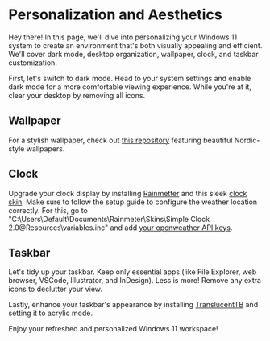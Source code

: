 
# Personalization and Aesthetics
Hey there! In this page, we'll dive into personalizing your Windows 11 system to create an environment that's both visually appealing and efficient. We'll cover dark mode, desktop organization, wallpaper, clock, and taskbar customization.

First, let's switch to dark mode. Head to your system settings and enable dark mode for a more comfortable viewing experience. While you're at it, clear your desktop by removing all icons.

## Wallpaper
For a stylish wallpaper, check out [this repository](https://github.com/linuxdotexe/nordic-wallpapers/blob/master/wallpaper-preview.md) featuring beautiful Nordic-style wallpapers.

## Clock
Upgrade your clock display by installing [Rainmetter](https://www.rainmeter.net/) and this sleek [clock skin](https://www.deviantart.com/starlender/art/Simple-Clock-Rainmeter-Skin-UPDATED-788193436). Make sure to follow the setup guide to configure the weather location correctly.
For this, go to "C:\Users\Default\Documents\Rainmeter\Skins\Simple Clock 2.0\@Resources\variables.inc" and add [your openweather API keys](https://openweathermap.org/).

## Taskbar
Let's tidy up your taskbar. Keep only essential apps (like File Explorer, web browser, VSCode, Illustrator, and InDesign). Less is more! Remove any extra icons to declutter your view.

Lastly, enhance your taskbar's appearance by installing [TranslucentTB](https://github.com/TranslucentTB/TranslucentTB) and setting it to acrylic mode. 

<Callout>
    Enjoy your refreshed and personalized Windows 11 workspace!
</Callout>